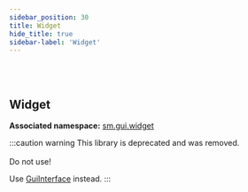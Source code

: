```yaml
---
sidebar_position: 30
title: Widget
hide_title: true
sidebar-label: 'Widget'
---
```


<br></br>

## Widget

**Associated namespace:** [sm.gui.widget](/docs/lua/game_script_env/static_functions/sm.gui.widget)

:::caution warning
This library is deprecated and was removed. <br></br>
Do not use!

Use [GuiInterface](/docs/lua/game_script_env/userdata/GuiInterface) instead.
:::